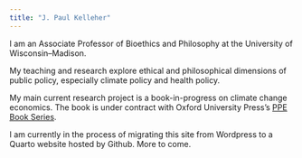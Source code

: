 ```yaml
---
title: "J. Paul Kelleher"
---
```


I am an Associate Professor of Bioethics and Philosophy at the University of Wisconsin--Madison.

My teaching and research explore ethical and philosophical dimensions of public policy, especially climate policy and health policy.

My main current research project is a book-in-progress on climate change economics. The book is under contract with Oxford University Press's [PPE Book Series](https://ppebookseries.org/).

I am currently in the process of migrating this site from Wordpress to a Quarto website hosted by Github. More to come.
